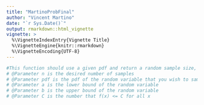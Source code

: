 ```yaml
---
title: "MartinoProbFinal"
author: "Vincent Martino"
date: "`r Sys.Date()`"
output: rmarkdown::html_vignette
vignette: >
  %\VignetteIndexEntry{Vignette Title}
  %\VignetteEngine{knitr::rmarkdown}
  %\VignetteEncoding{UTF-8}
---
```


```r
#This function should use a given pdf and return a random sample size, specified by the user, from said pdf. 
# @Parameter n is the desired number of samples
# @Parameter pdf is the pdf of the random variable that you wish to sample from
# @Parameter a is the lower bound of the random variable
# @Parameter b is the upper bound of the random variable
# @Parameter C is the number that f(x) <= C for all x 
```

